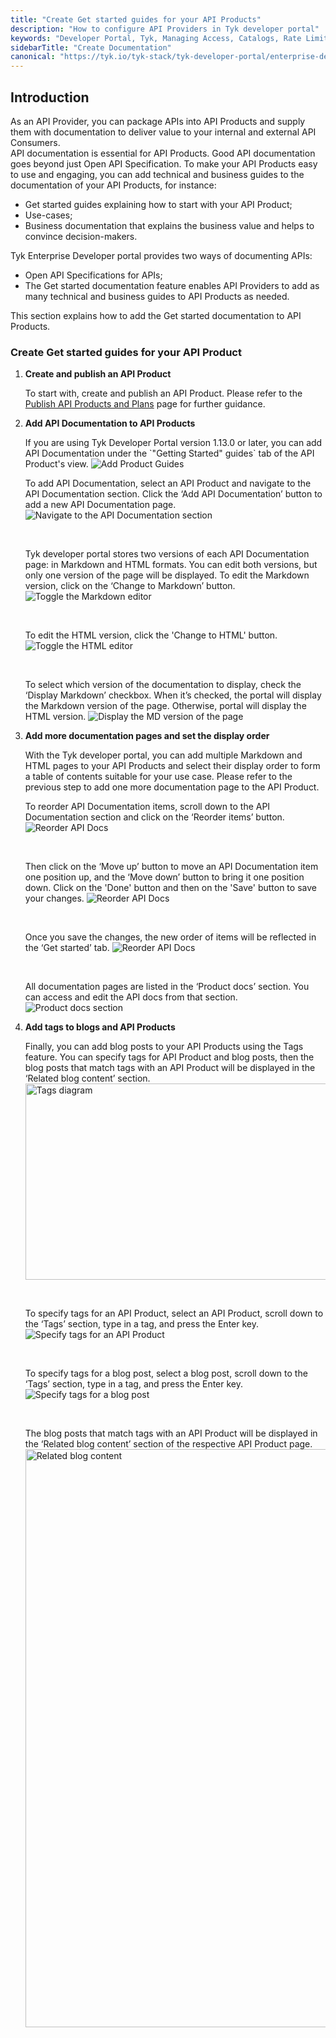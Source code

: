 ```yaml
---
title: "Create Get started guides for your API Products"
description: "How to configure API Providers in Tyk developer portal"
keywords: "Developer Portal, Tyk, Managing Access, Catalogs, Rate Limit, Dynamic Client Registration, Documenting APIs"
sidebarTitle: "Create Documentation"
canonical: "https://tyk.io/tyk-stack/tyk-developer-portal/enterprise-developer-portal/getting-started-with-enterprise-portal/manage-get-started-guides-for-api-products"
---
```


## Introduction

As an API Provider, you can package APIs into API Products and supply them with documentation to deliver value to your internal and external API Consumers.<br/>
API documentation is essential for API Products. Good API documentation goes beyond just Open API Specification. To make your API Products easy to use and engaging, you can add technical and business guides to the documentation of your API Products, for instance:
* Get started guides explaining how to start with your API Product;
* Use-cases;
* Business documentation that explains the business value and helps to convince decision-makers.

Tyk Enterprise Developer portal provides two ways of documenting APIs:
* Open API Specifications for APIs;
* The Get started documentation feature enables API Providers to add as many technical and business guides to API Products as needed.

This section explains how to add the Get started documentation to API Products.

### Create Get started guides for your API Product


1. **Create and publish an API Product**

    To start with, create and publish an API Product. Please refer to the [Publish API Products and Plans](/5.8/portal/overview/getting-started#publish-an-api-product) page for further guidance.

2. **Add API Documentation to API Products**

    

    <Note>
    If you are using Tyk Developer Portal version 1.13.0 or later, you can add API Documentation under the `"Getting Started" guides` tab of the API Product's view.
    <img src="/img/dashboard/portal-management/enterprise-portal/portal-product-guides.png" alt="Add Product Guides" />
    </Note>


    To add API Documentation, select an API Product and navigate to the API Documentation section.
    Click the ‘Add API Documentation’ button to add a new API Documentation page.
    <img src="/img/dashboard/portal-management/enterprise-portal/api-docs-navigate-to-the-api-docs-section.png" alt="Navigate to the API Documentation section" />

    <br/>

    Tyk developer portal stores two versions of each API Documentation page: in Markdown and HTML formats.
    You can edit both versions, but only one version of the page will be displayed.
    To edit the Markdown version, click on the ‘Change to Markdown’ button.
    <img src="/img/dashboard/portal-management/enterprise-portal/api-documentation-page-change-to-md.png" alt="Toggle the Markdown editor" />

    <br/>

    To edit the HTML version, click the 'Change to HTML' button.
    <img src="/img/dashboard/portal-management/enterprise-portal/api-documentation-page-change-to-html.png" alt="Toggle the HTML editor" />

    <br/>

    To select which version of the documentation to display, check the ‘Display Markdown’ checkbox.
    When it’s checked, the portal will display the Markdown version of the page.
    Otherwise, portal will display the HTML version.
    <img src="/img/dashboard/portal-management/enterprise-portal/api-documentation-page-display-md-version.png" alt="Display the MD version of the page" />

3. **Add more documentation pages and set the display order**

    With the Tyk developer portal, you can add multiple Markdown and HTML pages to your API Products and select their display order to form a table of contents suitable for your use case.
    Please refer to the previous step to add one more documentation page to the API Product.

    To reorder API Documentation items, scroll down to the API Documentation section and click on the ‘Reorder items’ button.
    <img src="/img/dashboard/portal-management/enterprise-portal/api-documentation-page-start-reordering-docs.png" alt="Reorder API Docs" />

    <br/>

    Then click on the ‘Move up’ button to move an API Documentation item one position up, and the ‘Move down’ button to bring it one position down. Click on the 'Done' button and then on the 'Save' button to save your changes.
    <img src="/img/dashboard/portal-management/enterprise-portal/api-documentation-page-move-doc-up.png" alt="Reorder API Docs" />

    <br/>

    Once you save the changes, the new order of items will be reflected in the ‘Get started’ tab.
    <img src="/img/dashboard/portal-management/enterprise-portal/api-documentation-page-get-started-live.png" alt="Reorder API Docs" />

    <br/>

    All documentation pages are listed in the ‘Product docs’ section. You can access and edit the API docs from that section.
    <img src="/img/dashboard/portal-management/enterprise-portal/product-docs-section.png" alt="Product docs section" />

4. **Add tags to blogs and API Products**

    Finally, you can add blog posts to your API Products using the Tags feature.
    You can specify tags for API Product and blog posts, then the blog posts that match tags with an API Product will be displayed in the ‘Related blog content’ section.
    <img src="/img/dashboard/portal-management/enterprise-portal/tags-diagram.png" alt="Tags diagram" width="600" height="314" />

    <br/>

    To specify tags for an API Product, select an API Product, scroll down to the ‘Tags’ section, type in a tag, and press the Enter key.
    <img src="/img/dashboard/portal-management/enterprise-portal/tags-section-in-api-product.png" alt="Specify tags for an API Product" />

    <br/>

    To specify tags for a blog post, select a blog post, scroll down to the ‘Tags’ section, type in a tag, and press the Enter key.
    <img src="/img/dashboard/portal-management/enterprise-portal/tags-section-in-blog-post.png" alt="Specify tags for a blog post" />

    <br/>

    The blog posts that match tags with an API Product will be displayed in the ‘Related blog content’ section of the respective API Product page.
    <img src="/img/dashboard/portal-management/enterprise-portal/related-blog-content.png" alt="Related blog content" width="800" height="925" />

